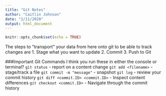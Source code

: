 ```yaml
---
title: "Git Notes"
author: "Caitlin Johnson"
date: "2/11/2020"
output: html_document
---
```


```r
knitr::opts_chunk$set(echo = TRUE)
```

The steps to "transport" your data from here onto git to be able to track changes are
1. Stage what you want to update
2. Commit
3. Push to Git

###Important Git Commands
I think you run these in either the console or terminal?
`git status`
- report on a content change
`git add <filename>`
- stage/track a file
`git commit -m "message"`
- snapshot
`git log`
- review your commit history
`git diff <commit.ID> <commit.ID>`
- Inspect content differences
`git checkout <commit.ID>`
- Navigate through the commit history